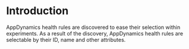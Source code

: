 # Introduction

AppDynamics health rules are discovered to ease their selection within experiments. As a result of the discovery, AppDynamics health rules are selectable by their ID, name and other attributes.
